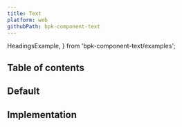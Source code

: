 ```yaml
---
title: Text
platform: web
githubPath: bpk-component-text
---
```



  HeadingsExample,
} from 'bpk-component-text/examples';

## Table of contents

## Default

<PresentationBlock>
  <HeadingsExample />
</PresentationBlock>


## Implementation

<Readme />
